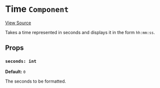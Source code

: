 
<Meta title="Packages/Player/Plugins/Controls/Control/Time/Time" />

# Time `Component`

[View Source](https://github.com/vime-js/vime/blob/master/packages/vime-player/src/plugins/controls/control/time/Time.svelte)

Takes a time represented in seconds and displays it in the form `hh:mm:ss`.

## Props

### `seconds: int`

**Default:** `0`

The seconds to be formatted.

